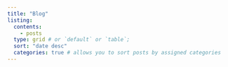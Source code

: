 ```yaml
---
title: "Blog"
listing: 
  contents: 
    - posts
  type: grid # or `default` or `table`;
  sort: "date desc" 
  categories: true # allows you to sort posts by assigned categories
---
```

